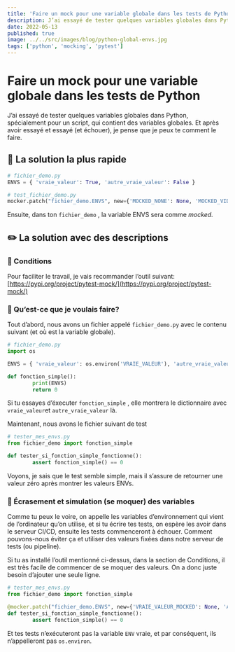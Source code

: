 ```yaml
---
title: 'Faire un mock pour une variable globale dans les tests de Python'
description: J’ai essayé de tester quelques variables globales dans Python, spécialement pour un script, qui contient des variables globales. Et après avoir essayé et essayé (et échouer), je pense que je peux te comment le faire.
date: 2022-05-13
published: true
image: ../../src/images/blog/python-global-envs.jpg
tags: ['python', 'mocking', 'pytest']
---
```


# Faire un mock pour une variable globale dans les tests de Python

J’ai essayé de tester quelques variables globales dans Python, spécialement pour un script, qui contient des variables globales. Et après avoir essayé et essayé (et échouer), je pense que je peux te comment le faire.

## 🏃 La solution la plus rapide

```python
# fichier_demo.py
ENVS = { 'vraie_valeur': True, 'autre_vraie_valeur': False }

# test_fichier_demo.py
mocker.patch("fichier_demo.ENVS", new={'MOCKED_NONE': None, 'MOCKED_VIDE': ''})
```

Ensuite, dans ton `fichier_demo` , la variable ENVS sera comme _mocked._

## ✏️ La solution avec des descriptions

### 📔 Conditions

Pour faciliter le travail, je vais recommander l’outil suivant: [https://pypi.org/project/pytest-mock/](https://pypi.org/project/pytest-mock/)

### 🤔 Qu’est-ce que je voulais faire?

Tout d’abord, nous avons un fichier appelé `fichier_demo.py` avec le contenu suivant (et où est la variable globale).

```python
# fichier_demo.py
import os

ENVS = { 'vraie_valeur': os.environ('VRAIE_VALEUR'), 'autre_vraie_valeur': os.environ('VRAIE_VALEUR') }

def fonction_simple():
		print(ENVS)
		return 0
```

Si tu essayes d’éxecuter `fonction_simple` , elle montrera le dictionnaire avec `vraie_valeur`et `autre_vraie_valeur` là.

Maintenant, nous avons le fichier suivant de test

```python
# tester_mes_envs.py
from fichier_demo import fonction_simple

def tester_si_fonction_simple_fonctionne():
		assert fonction_simple() == 0
```

Voyons, je sais que le test semble simple, mais il s’assure de retourner une valeur zéro après montrer les valeurs ENVs.

### 👾 Écrasement et simulation (se moquer) des variables

Comme tu peux le voire, on appelle les variables d’environnement qui vient de l’ordinateur qu’on utilise, et si tu écrire tes tests, on espère les avoir dans le serveur CI/CD, ensuite les tests commenceront à échouer. Comment pouvons-nous éviter ça et utiliser des valeurs fixées dans notre serveur de tests (ou pipeline).

Si tu as installé l’outil mentionné ci-dessus, dans la section de Conditions, il est très facile de commencer de se moquer des valeurs. On a donc juste besoin d’ajouter une seule ligne.

```python
# tester_mes_envs.py
from fichier_demo import fonction_simple

@mocker.patch("fichier_demo.ENVS", new={'VRAIE_VALEUR_MOCKED': None, 'AUTRE_VRAIE_VALEUR_MOCKED': ''})
def tester_si_fonction_simple_fonctionne():
		assert fonction_simple() == 0
```

Et tes tests n’exécuteront pas la variable `ENV` vraie, et par conséquent, ils n’appelleront pas `os.environ`.
